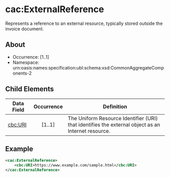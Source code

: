 # cac:ExternalReference
Represents a reference to an external resource, typically stored outside the invoice document.

## About
* Occurrence: [1..1]
* Namespace: urn:oasis:names:specification:ubl:schema:xsd:CommonAggregateComponents-2


## Child Elements

| Data Field                  | Occurrence |                              Definition                              |
|-----------------------------|:----------:|---------------------------------------------------------------------|
| [cbc:URI](./external-reference/uri.mdx)                    |   [1..1]   | The Uniform Resource Identifier (URI) that identifies the external object as an Internet resource. |
                              

## Example

```xml
<cac:ExternalReference>
    <cbc:URI>https://www.example.com/sample.html</cbc:URI>
</cac:ExternalReference>
```